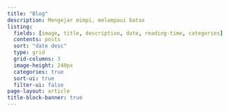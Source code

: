 ```yaml
---
title: "Blog"
description: Mengejar mimpi, melampaui batas
listing:
  fields: [image, title, description, date, reading-time, categories]
  contents: posts
  sort: "date desc"
  type: grid
  grid-columns: 3
  image-height: 240px
  categories: true
  sort-ui: true
  filter-ui: false
page-layout: article
title-block-banner: true
---
```

